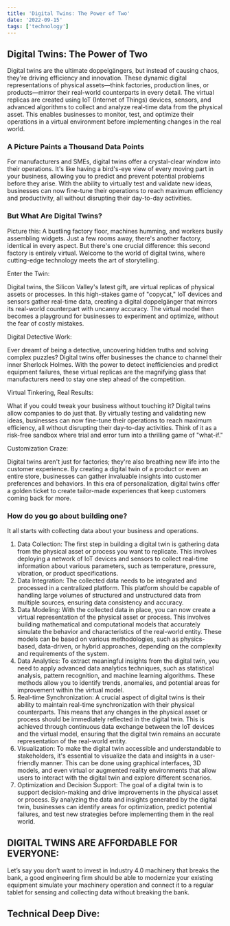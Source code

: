 ---
title: 'Digital Twins: The Power of Two'
date: '2022-09-15'
tags: ['technology']
---


## Digital Twins: The Power of Two


Digital twins are the ultimate doppelgängers, but instead of causing chaos, they're driving efficiency and innovation. These dynamic digital representations of physical assets—think factories, production lines, or products—mirror their real-world counterparts in every detail. The virtual replicas are created using IoT (Internet of Things) devices, sensors, and advanced algorithms to collect and analyze real-time data from the physical asset.
 This enables businesses to monitor, test, and optimize their operations in a virtual environment before implementing changes in the real world.

 ### A Picture Paints a Thousand Data Points

 For manufacturers and SMEs, digital twins offer a crystal-clear window into their operations. It's like having a bird's-eye view of every moving part in your business, allowing you to predict and prevent potential problems before they arise. With the ability to virtually test and validate new ideas, businesses can now fine-tune their operations to reach maximum efficiency and productivity, all without disrupting their day-to-day activities.

 ### But What Are Digital Twins?

 Picture this: A bustling factory floor, machines humming, and workers busily assembling widgets. Just a few rooms away, there's another factory, identical in every aspect. But there's one crucial difference: this second factory is entirely virtual. Welcome to the world of digital twins, where cutting-edge technology meets the art of storytelling.

Enter the Twin:

Digital twins, the Silicon Valley's latest gift, are virtual replicas of physical assets or processes. In this high-stakes game of "copycat," IoT devices and sensors gather real-time data, creating a digital doppelgänger that mirrors its real-world counterpart with uncanny accuracy. The virtual model then becomes a playground for businesses to experiment and optimize, without the fear of costly mistakes.

Digital Detective Work:

Ever dreamt of being a detective, uncovering hidden truths and solving complex puzzles? Digital twins offer businesses the chance to channel their inner Sherlock Holmes. With the power to detect inefficiencies and predict equipment failures, these virtual replicas are the magnifying glass that manufacturers need to stay one step ahead of the competition.
 
Virtual Tinkering, Real Results:

What if you could tweak your business without touching it? Digital twins allow companies to do just that. By virtually testing and validating new ideas, businesses can now fine-tune their operations to reach maximum efficiency, all without disrupting their day-to-day activities. Think of it as a risk-free sandbox where trial and error turn into a thrilling game of "what-if."

 
Customization Craze:

Digital twins aren't just for factories; they're also breathing new life into the customer experience. By creating a digital twin of a product or even an entire store, businesses can gather invaluable insights into customer preferences and behaviors. In this era of personalization, digital twins offer a golden ticket to create tailor-made experiences that keep customers coming back for more.

 
 
 ### How do you go about building one? 
 It all starts with collecting data about your business and operations. 

1.	Data Collection: The first step in building a digital twin is gathering data from the physical asset or process you want to replicate. This involves deploying a network of IoT devices and sensors to collect real-time information about various parameters, such as temperature, pressure, vibration, or product specifications.
2.	Data Integration: The collected data needs to be integrated and processed in a centralized platform. This platform should be capable of handling large volumes of structured and unstructured data from multiple sources, ensuring data consistency and accuracy.
3.	Data Modeling: With the collected data in place, you can now create a virtual representation of the physical asset or process. This involves building mathematical and computational models that accurately simulate the behavior and characteristics of the real-world entity. These models can be based on various methodologies, such as physics-based, data-driven, or hybrid approaches, depending on the complexity and requirements of the system.
4.	Data Analytics: To extract meaningful insights from the digital twin, you need to apply advanced data analytics techniques, such as statistical analysis, pattern recognition, and machine learning algorithms. These methods allow you to identify trends, anomalies, and potential areas for improvement within the virtual model.
5.	Real-time Synchronization: A crucial aspect of digital twins is their ability to maintain real-time synchronization with their physical counterparts. This means that any changes in the physical asset or process should be immediately reflected in the digital twin. This is achieved through continuous data exchange between the IoT devices and the virtual model, ensuring that the digital twin remains an accurate representation of the real-world entity.
6.	Visualization: To make the digital twin accessible and understandable to stakeholders, it's essential to visualize the data and insights in a user-friendly manner. This can be done using graphical interfaces, 3D models, and even virtual or augmented reality environments that allow users to interact with the digital twin and explore different scenarios.
7.	Optimization and Decision Support: The goal of a digital twin is to support decision-making and drive improvements in the physical asset or process. By analyzing the data and insights generated by the digital twin, businesses can identify areas for optimization, predict potential failures, and test new strategies before implementing them in the real world.

 ## DIGITAL TWINS ARE AFFORDABLE FOR EVERYONE:  

Let’s say you don’t want to invest in Industry 4.0 machinery that breaks the bank, a good engineering firm should be able to modernize your existing equipment simulate your machinery operation and connect it to a regular tablet for sensing and collecting data without breaking the bank. 

## Technical Deep Dive: 
